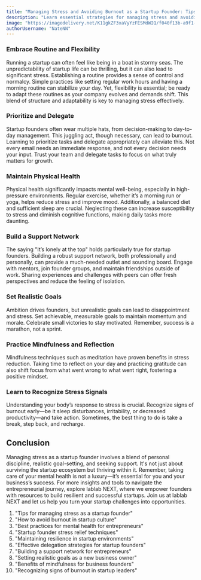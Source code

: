 ```yaml
---
title: "Managing Stress and Avoiding Burnout as a Startup Founder: Tips for Maintaining Mental Health and Resilience"
description: "Learn essential strategies for managing stress and avoiding burnout as a startup founder. From embracing routine and flexibility to building a support network, these tips will help you maintain mental health and resilience in the high-pressure startup environment."
image: "https://imagedelivery.net/K11gkZF3xaVyYzFESMdWIQ/f040f13b-a9f1-4823-16e5-45e296dce300/full"
authorUsername: "NateNN"
---
```


### **Embrace Routine and Flexibility**

Running a startup can often feel like being in a boat in stormy seas. The unpredictability of startup life can be thrilling, but it can also lead to significant stress. Establishing a routine provides a sense of control and normalcy. Simple practices like setting regular work hours and having a morning routine can stabilize your day. Yet, flexibility is essential; be ready to adapt these routines as your company evolves and demands shift. This blend of structure and adaptability is key to managing stress effectively.

### **Prioritize and Delegate**

Startup founders often wear multiple hats, from decision-making to day-to-day management. This juggling act, though necessary, can lead to burnout. Learning to prioritize tasks and delegate appropriately can alleviate this. Not every email needs an immediate response, and not every decision needs your input. Trust your team and delegate tasks to focus on what truly matters for growth.

### **Maintain Physical Health**

Physical health significantly impacts mental well-being, especially in high-pressure environments. Regular exercise, whether it’s a morning run or yoga, helps reduce stress and improve mood. Additionally, a balanced diet and sufficient sleep are crucial. Neglecting these can increase susceptibility to stress and diminish cognitive functions, making daily tasks more daunting.

### **Build a Support Network**

The saying "It’s lonely at the top" holds particularly true for startup founders. Building a robust support network, both professionally and personally, can provide a much-needed outlet and sounding board. Engage with mentors, join founder groups, and maintain friendships outside of work. Sharing experiences and challenges with peers can offer fresh perspectives and reduce the feeling of isolation.

### **Set Realistic Goals**

Ambition drives founders, but unrealistic goals can lead to disappointment and stress. Set achievable, measurable goals to maintain momentum and morale. Celebrate small victories to stay motivated. Remember, success is a marathon, not a sprint.

### **Practice Mindfulness and Reflection**

Mindfulness techniques such as meditation have proven benefits in stress reduction. Taking time to reflect on your day and practicing gratitude can also shift focus from what went wrong to what went right, fostering a positive mindset.

### **Learn to Recognize Stress Signals**

Understanding your body’s response to stress is crucial. Recognize signs of burnout early—be it sleep disturbances, irritability, or decreased productivity—and take action. Sometimes, the best thing to do is take a break, step back, and recharge.


## **Conclusion**

Managing stress as a startup founder involves a blend of personal discipline, realistic goal-setting, and seeking support. It's not just about surviving the startup ecosystem but thriving within it. Remember, taking care of your mental health is not a luxury—it’s essential for you and your business’s success. For more insights and tools to navigate the entrepreneurial journey, explore lablab NEXT, where we empower founders with resources to build resilient and successful startups. Join us at lablab NEXT and let us help you turn your startup challenges into opportunities.

1. "Tips for managing stress as a startup founder"
2. "How to avoid burnout in startup culture"
3. "Best practices for mental health for entrepreneurs"
4. "Startup founder stress relief techniques"
5. "Maintaining resilience in startup environments"
6. "Effective delegation strategies for startup founders"
7. "Building a support network for entrepreneurs"
8. "Setting realistic goals as a new business owner"
9. "Benefits of mindfulness for business founders"
10. "Recognizing signs of burnout in startup leaders"







